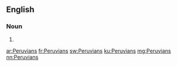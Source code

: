 ==English==

===Noun===
{{head|en|plural}}

# {{plural of|Peruvian|lang=en}}

[[ar:Peruvians]]
[[fr:Peruvians]]
[[sw:Peruvians]]
[[ku:Peruvians]]
[[mg:Peruvians]]
[[nn:Peruvians]]